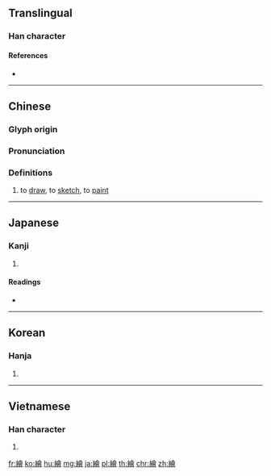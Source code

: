 {{character info/new}}
{{also|絵|绘|缋}}
==Translingual==
{{Han simplified forms|繪|絵|绘}}

===Han character===
{{Han char|rn=120|rad=糸|as=13|sn=19|four=28966|canj=VFOMA}}

====References====
* {{Han ref|kx=0940.060|dkj=27939|dj=1379.130|hdz=53461.020|uh=7E6A|ud=32362|bh=C3B8|bd=50104}}

----

==Chinese==
{{zh-forms|s=绘}}

===Glyph origin===
{{Han etym}}

===Pronunciation===
{{zh-pron
|m=huì,guì
|c=kui1
|h=pfs=fi
|w=3hhue
|md=huôi
|mn=hōe
|mc=y
|oc=y
|cat=v
}}

===Definitions===
{{zh-hanzi}}

# to [[draw]], to [[sketch]], to [[paint]]

----

==Japanese==

===Kanji===
{{ja-kanji|grade=|rs=糸13|style=ky|shin=絵}}

# {{defn|lang=ja|sort=糸13}}

====Readings====
* {{ja-readings|on=[[かい]] (kai), [[え]] (e), [[ゑ]] (we, ''outdated'')|kun=[[ししゅうもよう]] (shishuumoyou), [[えがく]] (egaku)}}

----

==Korean==

===Hanja===
{{ko-hanja|hangeul=회}}

# {{defn|lang=ko|sort=糸13}}

----

==Vietnamese==

===Han character===
{{vi-hantu|[[hội]], [[gói]], [[cởi]]|rs=糸13}}

# {{defn|lang=vi|sort=糸13}}

[[fr:繪]]
[[ko:繪]]
[[hu:繪]]
[[mg:繪]]
[[ja:繪]]
[[pl:繪]]
[[th:繪]]
[[chr:繪]]
[[zh:繪]]